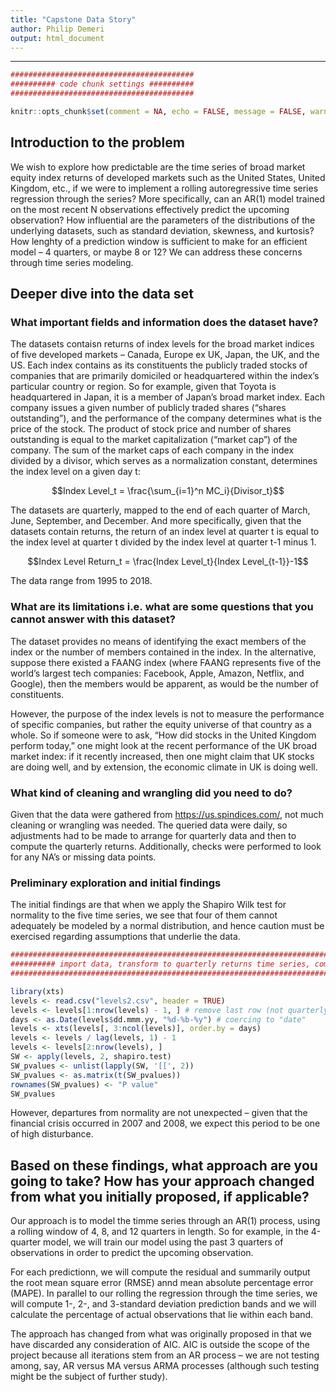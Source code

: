 ---
title: "Capstone Data Story"
author: Philip Demeri
output: html_document
---

***
```{r include = FALSE}
#########################################
########## code chunk settings ##########
#########################################

knitr::opts_chunk$set(comment = NA, echo = FALSE, message = FALSE, warning = FALSE, fig.align = 'center')
```


## Introduction to the problem

We wish to explore how predictable are the time series of broad market equity index returns of developed markets such as the United States, United Kingdom, etc., if we were to implement a rolling autoregressive time series regression through the series?  More specifically, can an AR(1) model trained on the most recent N observations effectively predict the upcoming observation?  How influential are the parameters of the distributions of the underlying datasets, such as standard deviation, skewness, and kurtosis?  How lenghty of a prediction window is sufficient to make for an efficient model -- 4 quarters, or maybe 8 or 12?  We can address these concerns through time series modeling.


## Deeper dive into the data set

### What important fields and information does the dataset have?

The datasets contaisn returns of index levels for the broad market indices of five developed markets -- Canada, Europe ex UK, Japan, the UK, and the US.  Each index contains as its constituents the publicly traded stocks of companies that are primarily domiciled or headquartered within the index's particular country or region.  So for example, given that Toyota is headquartered in Japan, it is a member of Japan's broad market index.  Each company issues a given number of publicly traded shares ("shares outstanding"), and the performance of the company determines what is the price of the stock.  The product of stock price and number of shares outstanding is equal to the market capitalization ("market cap") of the company.  The sum of the market caps of each company in the index divided by a divisor, which serves as a normalization constant, determines the index level on a given day t:

$$Index Level_t = \frac{\sum_{i=1}^n MC_i}{Divisor_t}$$

The datasets are quarterly, mapped to the end of each quarter of March, June, September, and December.  And more specifically, given that the datasets contain returns, the return of an index level at quarter t is equal to the index level at quarter t divided by the index level at quarter t-1 minus 1.

$$Index Level Return_t = \frac{Index Level_t}{Index Level_{t-1}}-1$$

The data range from 1995 to 2018.


### What are its limitations i.e. what are some questions that you cannot answer with this dataset?

The dataset provides no means of identifying the exact members of the index or the number of members contained in the index.  In the alternative, suppose there existed a FAANG index (where FAANG represents five of the world's largest tech companies: Facebook, Apple, Amazon, Netflix, and Google), then the members would be apparent, as would be the number of constituents.

However, the purpose of the index levels is not to measure the performance of specific companies, but rather the equity universe of that country as a whole.  So if someone were to ask, "How did stocks in the United Kingdom perform today," one might look at the recent performance of the UK broad market index: if it recently increased, then one might claim that UK stocks are doing well, and by extension, the economic climate in UK is doing well.


### What kind of cleaning and wrangling did you need to do?

Given that the data were gathered from <https://us.spindices.com/>, not much cleaning or wrangling was needed.  The queried data were daily, so adjustments had to be made to arrange for quarterly data and then to compute the quarterly returns.  Additionally, checks were performed to look for any NA's or missing data points.


### Preliminary exploration and initial findings

The initial findings are that when we apply the Shapiro Wilk test for normality to the five time series, we see that four of them cannot adequately be modeled by a normal distribution, and hence caution must be exercised regarding assumptions that underlie the data.

```{r}
###################################################################################################
########## import data, transform to quarterly returns time series, compute Shapiro Wilk ##########
###################################################################################################

library(xts)
levels <- read.csv("levels2.csv", header = TRUE)
levels <- levels[1:nrow(levels) - 1, ] # remove last row (not quarterly)
days <- as.Date(levels$dd.mmm.yy, "%d-%b-%y") # coercing to "date"
levels <- xts(levels[, 3:ncol(levels)], order.by = days)
levels <- levels / lag(levels, 1) - 1
levels <- levels[2:nrow(levels), ]
SW <- apply(levels, 2, shapiro.test)
SW_pvalues <- unlist(lapply(SW, '[[', 2))
SW_pvalues <- as.matrix(t(SW_pvalues))
rownames(SW_pvalues) <- "P value"
SW_pvalues
```

However, departures from normality are not unexpected -- given that the financial crisis occurred in 2007 and 2008, we expect this period to be one of high disturbance.


## Based on these findings, what approach are you going to take? How has your approach changed from what you initially proposed, if applicable?

Our approach is to model the timme series through an AR(1) process, using a rolling window of 4, 8, and 12 quarters in length.  So for example, in the 4-quarter model, we will train our model using the past 3 quarters of observations in order to predict the upcoming observation.

For each predictionn, we will compute the residual and summarily output the root mean square error (RMSE) annd mean absolute percentage error (MAPE).  In parallel to our rolling the regression through the time series, we will compute 1-, 2-, and 3-standard deviation prediction bands and we will calculate the percentage of actual observations that lie within each band.

The approach has changed from what was originally proposed in that we have discarded any consideration of AIC.  AIC is outside the scope of the project because all iterations stem from an AR process -- we are not testing among, say, AR versus MA versus ARMA processes (although such testing might be the subject of further study).